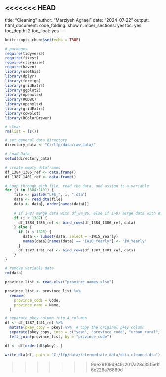 <<<<<<< HEAD
---
title: "Cleaning"
author: "Marziyeh Aghaei"
date: "2024-07-22"
output:
  html_document: 
    code_folding: show
    number_sections: yes
    toc: yes
    toc_depth: 2
    toc_float: yes
---
```{r setup, include = FALSE}
knitr::opts_chunk$set(echo = TRUE)
```

```{r,message = FALSE}
# packages
require(tidyverse)
require(fixest)
require(stargazer)
require(haven)
library(usethis)
library(dplyr)
library(foreign)
library(gridExtra)
library(ggplot2)
library(openxlsx)
library(RODBC)
library(openxlsx)
library(gridExtra)
library(cowplot)
library(RColorBrewer)

# clear
rm(list = ls())

# set general data directory
directory_data <- "C:/lfp/data/raw_data/"
```
```{r}
# Load Data
setwd(directory_data)

# create empty dataframes
df_1384_1386_ref <- data.frame()
df_1387_1401_ref <- data.frame()

# Loop through each file, read the data, and assign to a variable
for (i in 1384:1401) {
    file <- paste0("LFS_", i, ".dta")
    data <- read_dta(file)
    data <- data[, order(names(data))]
    
    # if i<87 merge data with df_84_86, else if i>87 merge data with df_87_99
    if (i < 1387) {
      df_1384_1386_ref <- bind_rows(df_1384_1386_ref, data)
    } else {
      if (i < 1396) {
        data <- subset(data, select = -IW15_Yearly)
        names(data)[names(data) == "IW10_Yearly"] <- "IW_Yearly"
      }
      df_1387_1401_ref <- bind_rows(df_1387_1401_ref, data)
    }
}

# remove variable data
rm(data)

province_list <- read.xlsx("province_names.xlsx")

province_list <- province_list %>%
  rename(
    province_code = Code,
    province_name = Name,
  )

```
```{r}
# separate pkey column into 4 columns
df <- df_1387_1401_ref %>%
  mutate(pkey_copy = pkey) %>%  # Copy the original pkey column
  separate(pkey_copy, into = c("year", "province_code", "urban_rural", "sample_number", "family_number"), sep = c(2, 4, 5, 8)) %>%
  left_join(province_list, by = "province_code")

df <- df[order(df$pkey), ]

write_dta(df, path = "C:/lfp/data/intermediate_data/data_cleaned.dta")
```




>>>>>>> 9de29109d949c2017a28c35f5e1f6c226a76869d
